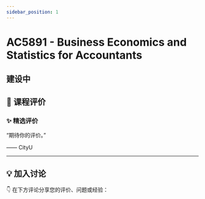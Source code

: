 ```yaml
---
sidebar_position: 1
---
```



# AC5891 - Business Economics and Statistics for Accountants

## 建设中

## **💬 课程评价**

### ✨ **精选评价**
<div className={commentStyles.commentBox}>
    <p className={commentStyles.commentText}>
        “期待你的评价。”
    </p>
    <p className={commentStyles.commentAuthor}>—— CityU</p>
</div>

---

## **💡 加入讨论**

👇 在下方评论分享您的评价、问题或经验：
<Utterances />
